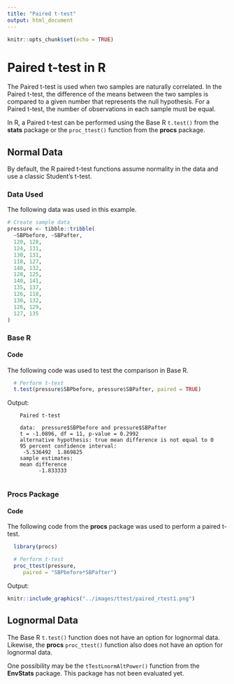 ```yaml
---
title: "Paired t-test"
output: html_document
---
```


```r
knitr::opts_chunk$set(echo = TRUE)
```

# **Paired t-test in R**

The Paired t-test is used when two samples are naturally correlated. In the Paired t-test, the difference of the means between the two samples is compared to a given number that represents the null hypothesis. For a Paired t-test, the number of observations in each sample must be equal.

In R, a Paired t-test can be performed using the Base R `t.test()` from the **stats** package or the `proc_ttest()` function from the **procs** package.

## Normal Data {#normal}

By default, the R paired t-test functions assume normality in the data and use a classic Student's t-test.

### Data Used

The following data was used in this example.

```r
# Create sample data
pressure <- tibble::tribble(
  ~SBPbefore, ~SBPafter,
  120, 128,   
  124, 131,   
  130, 131,   
  118, 127,
  140, 132,   
  128, 125,   
  140, 141,   
  135, 137,
  126, 118,   
  130, 132,   
  126, 129,   
  127, 135
)
```

### Base R

#### Code

The following code was used to test the comparison in Base R.

```r

  # Perform t-test
  t.test(pressure$SBPbefore, pressure$SBPafter, paired = TRUE)

```

Output:

```         
    Paired t-test
   
    data:  pressure$SBPbefore and pressure$SBPafter
    t = -1.0896, df = 11, p-value = 0.2992
    alternative hypothesis: true mean difference is not equal to 0
    95 percent confidence interval:
     -5.536492  1.869825
    sample estimates:
    mean difference 
          -1.833333 
  
```

### Procs Package

#### Code

The following code from the **procs** package was used to perform a paired t-test.

```r
  library(procs)

  # Perform t-test
  proc_ttest(pressure,
     paired = "SBPbefore*SBPafter")
```

Output:

```r
knitr::include_graphics("../images/ttest/paired_rtest1.png")
```

## Lognormal Data {#lognormal}

The Base R `t.test()` function does not have an option for lognormal data. Likewise, the **procs** `proc_ttest()` function also does not have an option for lognormal data.

One possibility may be the `tTestLnormAltPower()` function from the **EnvStats** package. This package has not been evaluated yet.
